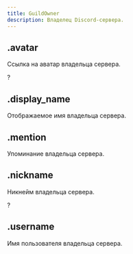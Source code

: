```yaml
---
title: GuildOwner
description: Владелец Discord-сервера.
---
```


## .avatar

Ссылка на аватар владельца сервера.

?<MdnRef dataType="String" />

## .display_name

Отображаемое имя владельца сервера.

<MdnRef dataType="String" />

## .mention

Упоминание владельца сервера.

<MdnRef dataType="String" />

## .nickname

Никнейм владельца сервера.

?<MdnRef dataType="String" />

## .username

Имя пользователя владельца сервера.

<MdnRef dataType="String" />
